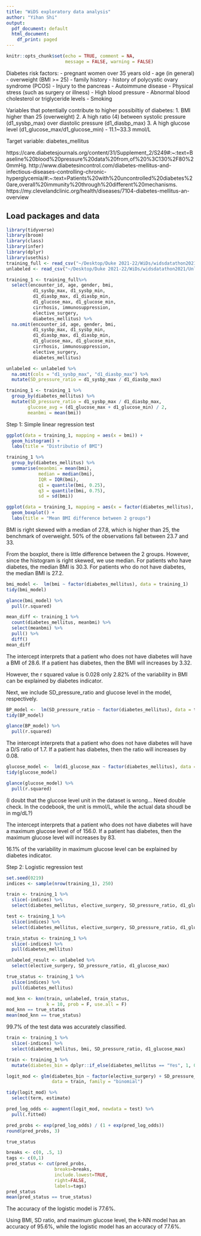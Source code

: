 ```yaml
---
title: "WiDS exploratory data analysis"
author: "Yihan Shi"
output:
  pdf_document: default
  html_document:
    df_print: paged
---
```


```r
knitr::opts_chunk$set(echo = TRUE, comment = NA, 
                      message = FALSE, warning = FALSE)
```

Diabetes risk factors: 
- pregnant women over 35 years old
- age (in general)
- overweight (BMI >= 25)
- family history
- history of polycystic ovary syndrome (PCOS)
- Injury to the pancreas 
- Autoimmune disease
- Physical stress (such as surgery or illness)
- High blood pressure
- Abnormal blood cholesterol or triglyceride levels
- Smoking


Variables that potentially contribute to higher possibiltiy of diabetes:
1. BMI higher than 25 (overweight)
2. A high ratio (4) between systolic pressure (d1_sysbp_max) over diastolic
pressure (d1_diasbp_max)
3. A high glucose level (d1_glucose_max/d1_glucose_min) - 11.1~33.3 mmol/L 

Target variable: diabetes_mellitus

https://care.diabetesjournals.org/content/31/Supplement_2/S249#:~:text=Baseline%20blood%20pressure%20data%20from,of%20%3C130%2F80%20mmHg.
http://www.diabetesincontrol.com/diabetes-mellitus-and-infectious-diseases-controlling-chronic-hyperglycemia/#:~:text=Patients%20with%20uncontrolled%20diabetes%20are,overall%20immunity%20through%20different%20mechanisms.
https://my.clevelandclinic.org/health/diseases/7104-diabetes-mellitus-an-overview

## Load packages and data

```r
library(tidyverse)
library(broom)
library(class)
library(infer)
library(dplyr)
library(usethis)
training_full <- read_csv("~/Desktop/Duke 2021-22/WiDs/widsdatathon2021/TrainingWiDS2021.csv")
unlabeled <- read_csv("~/Desktop/Duke 2021-22/WiDs/widsdatathon2021/UnlabeledWiDS2021.csv")
```


```r
training_1 <- training_full%>% 
  select(encounter_id, age, gender, bmi, 
          d1_sysbp_max, d1_sysbp_min,
          d1_diasbp_max, d1_diasbp_min,
          d1_glucose_max, d1_glucose_min,
          cirrhosis, immunosuppression,
          elective_surgery,
          diabetes_mellitus) %>% 
  na.omit(encounter_id, age, gender, bmi, 
          d1_sysbp_max, d1_sysbp_min,
          d1_diasbp_max, d1_diasbp_min,
          d1_glucose_max, d1_glucose_min,
          cirrhosis, immunosuppression,
          elective_surgery,
          diabetes_mellitus)

unlabeled <- unlabeled %>% 
  na.omit(cols = "d1_sysbp_max", "d1_diasbp_max") %>% 
  mutate(SD_pressure_ratio = d1_sysbp_max / d1_diasbp_max)

training_1 <- training_1 %>% 
  group_by(diabetes_mellitus) %>% 
  mutate(SD_pressure_ratio = d1_sysbp_max / d1_diasbp_max,
        glucose_avg = (d1_glucose_max + d1_glucose_min) / 2,
        meanbmi = mean(bmi))
```

Step 1: Simple linear regression test

```r
ggplot(data = training_1, mapping = aes(x = bmi)) + 
  geom_histogram() + 
  labs(title = "Distributio of BMI")

training_1 %>% 
  group_by(diabetes_mellitus) %>% 
  summarise(meanbmi = mean(bmi),
            median = median(bmi),
            IQR = IQR(bmi),
            q1 = quantile(bmi, 0.25),
            q3 = quantile(bmi, 0.75),
            sd = sd(bmi))

ggplot(data = training_1, mapping = aes(x = factor(diabetes_mellitus), y = bmi)) + 
  geom_boxplot() + 
  labs(title = "Mean BMI difference between 2 groups")
```
BMI is right skewed with a median of 27.8, which is higher than 25, the benchmark
of overweight. 50% of the observations fall between 23.7 and 33.

From the boxplot, there is little difference between the 2 groups. However, since
the histogram is right skewed, we use median. For patients who have diabetes, the 
median BMI is 30.3. For patients who do not have diabetes, the median BMI is 27.2. 

```r
bmi_model <-  lm(bmi ~ factor(diabetes_mellitus), data = training_1)
tidy(bmi_model)

glance(bmi_model) %>% 
  pull(r.squared)
```
```r
mean_diff <- training_1 %>%
  count(diabetes_mellitus, meanbmi) %>%
  select(meanbmi) %>% 
  pull() %>%
  diff()
mean_diff
```


The intercept interprets that a patient who does not have diabetes will have a 
BMI of 28.6. If a patient has diabetes, then the BMI will increases by 3.32.

However, the r squared value is 0.028 only 2.82% of the variability in BMI can be 
explained by diabetes indicator.

Next, we include SD_pressure_ratio and glucose level in the model, respectively.

```r
BP_model <-  lm(SD_pressure_ratio ~ factor(diabetes_mellitus), data = training_1)
tidy(BP_model)

glance(BP_model) %>% 
  pull(r.squared)
```
The intercept interprets that a patient who does not have diabetes will have a 
D/S ratio of 1.7. If a patient has diabetes, then the ratio will increases by 0.08.


```r
glucose_model <-  lm(d1_glucose_max ~ factor(diabetes_mellitus), data = training_1)
tidy(glucose_model)

glance(glucose_model) %>% 
  pull(r.squared)
```
(I doubt that the glucose level unit in the dataset is wrong... Need double check.
In the codebook, the unit is mmol/L, while the actual data shoudl be in mg/dL?)

The intercept interprets that a patient who does not have diabetes will have a 
maximum glucose level of of 156.0. If a patient has diabetes, then the maximum 
glucose level will increases by 83.

16.1% of the variability in maximum glucose level can be explained by diabetes 
indicator.


Step 2: Logistic regression test

```r
set.seed(0219)
indices <- sample(nrow(training_1), 250)
```

```r
train <- training_1 %>%
  slice(-indices) %>% 
  select(diabetes_mellitus, elective_surgery, SD_pressure_ratio, d1_glucose_max)

test <- training_1 %>%
  slice(indices) %>% 
  select(diabetes_mellitus, elective_surgery, SD_pressure_ratio, d1_glucose_max)

train_status <- training_1 %>%
  slice(-indices) %>% 
  pull(diabetes_mellitus)

unlabeled_result <- unlabeled %>% 
  select(elective_surgery, SD_pressure_ratio, d1_glucose_max)
```

```r
true_status <- training_1 %>%
  slice(indices) %>% 
  pull(diabetes_mellitus)
```

```r
mod_knn <- knn(train, unlabeled, train_status, 
               k = 10, prob = F, use.all = F)
mod_knn == true_status
mean(mod_knn == true_status)
```
99.7% of the test data was accurately classified.

```r
train <- training_1 %>%
  slice(-indices) %>% 
  select(diabetes_mellitus, bmi, SD_pressure_ratio, d1_glucose_max)

train <- training_1 %>% 
  mutate(diabetes_bin = dplyr::if_else(diabetes_mellitus == "Yes", 1, 0))

logit_mod <- glm(diabetes_bin ~ factor(elective_surgery) + SD_pressure_ratio + d1_glucose_max,
                 data = train, family = "binomial")

tidy(logit_mod) %>% 
  select(term, estimate)
```


```r
pred_log_odds <- augment(logit_mod, newdata = test) %>% 
  pull(.fitted)

pred_probs <- exp(pred_log_odds) / (1 + exp(pred_log_odds))
round(pred_probs, 3)

true_status

breaks <- c(0, .5, 1)
tags <- c(0,1)
pred_status <- cut(pred_probs, 
                  breaks=breaks, 
                  include.lowest=TRUE, 
                  right=FALSE, 
                  labels=tags)
pred_status
mean(pred_status == true_status)
```
The accuracy of the logistic model is 77.6%.

Using BMI, SD ratio, and maximum glucose level, the k-NN model has an accuracy of
95.6%, while the logistic model has an accuracy of 77.6%. 

 